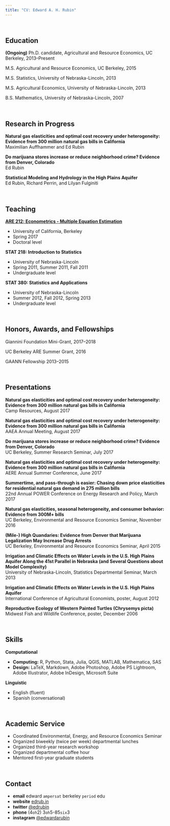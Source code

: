 ```yaml
---
title: "CV: Edward A. H. Rubin"
---
```


<br>

## Education

__(Ongoing)__ Ph.D. candidate, Agricultural and Resource Economics, UC Berkeley, 2013–Present

M.S. Agricultural and Resource Economics, UC Berkeley, 2015

M.S. Statistics, University of Nebraska-Lincoln, 2013

M.S. Agricultural Economics, University of Nebraska-Lincoln, 2013

B.S. Mathematics, University of Nebraska-Lincoln, 2007

<br>

## Research in Progress

__Natural gas elasticities and optimal cost recovery under heterogeneity: Evidence from 300 million natural gas bills in California__
<!-- <br> _a.k.a._ Summertime, and pass-through is easier: Chasing down price elasticities for residential natural gas demand in 275 million bills -->
<br> Maximilian Auffhammer and Ed Rubin

__Do marijuana stores increase or reduce neighborhood crime? Evidence from Denver, Colorado__
<br> Ed Rubin

__Statistical Modeling and Hydrology in the High Plains Aquifer__
<br> Ed Rubin, Richard Perrin, and Lilyan Fulginiti

<!-- __Illicit Crops: Strategic Interdependence among Farmers, Cartels, and Governments__
<br> Ed Rubin -->

<br>

## Teaching

__[ARE 212: Econometrics - Multiple Equation Estimation](https://edrub.in/ARE212)__

- University of California, Berkeley
- Spring 2017
- Doctoral level

__STAT 218: Introduction to Statistics__

- University of Nebraska-Lincoln
- Spring 2011, Summer 2011, Fall 2011
- Undergraduate level

__STAT 380: Statistics and Applications__

- University of Nebraska-Lincoln
- Summer 2012, Fall 2012, Spring 2013
- Undergraduate level

<br>

## Honors, Awards, and Fellowships

Giannini Foundation Mini-Grant, 2017–2018

UC Berkeley ARE Summer Grant, 2016

GAANN Fellowship 2013–2015

<br>

## Presentations

__Natural gas elasticities and optimal cost recovery under heterogeneity: Evidence from 300 million natural gas bills in California__
<br> Camp Resources, August 2017

__Natural gas elasticities and optimal cost recovery under heterogeneity: Evidence from 300 million natural gas bills in California__
<br> AAEA Annual Meeting, August 2017

__Do marijuana stores increase or reduce neighborhood crime? Evidence from Denver, Colorado__
<br> UC Berkeley, Summer Research Seminar, July 2017

__Natural gas elasticities and optimal cost recovery under heterogeneity: Evidence from 300 million natural gas bills in California__
<br> AERE Annual Summer Conference, June 2017

__Summertime, and pass-through is easier: Chasing down price elasticities for residential natural gas demand in 275 million bills__
<br> 22nd Annual POWER Conference on Energy Research and Policy, March 2017

__Natural gas elasticities, seasonal heterogeneity, and consumer behavior: Evidence from 300M+ bills__
<br> UC Berkeley, Environmental and Resource Economics Seminar, November 2016

__(Mile-) High Quandaries: Evidence from Denver that Marijuana Legalization May Increase Drug Arrests__
<br> UC Berkeley, Environmental and Resource Economics Seminar, April 2015

__Irrigation and Climatic Effects on Water Levels in the U.S. High Plains Aquifer Along the 41st Parallel in Nebraska (and Several Questions about Model Complexity)__
<br> University of Nebraska-Lincoln, Statistics Departmental Seminar, March 2013

__Irrigation and Climatic Effects on Water Levels in the U.S. High Plains Aquifer__
<br> International Conference of Agricultural Economists, poster, August 2012

__Reproductive Ecology of Western Painted Turtles (Chrysemys picta)__
<br> Midwest Fish and Wildlife Conference, poster, December 2006

<br>

## Skills

__Computational__

- __Computing:__ R, Python, Stata, Julia, QGIS, MATLAB, Mathematica, SAS
- __Design:__ LaTeX, Markdown, Adobe Photoshop, Adobe PS Lightroom, Adobe Illustrator, Adobe InDesign, Microsoft Suite

__Linguistic__

- English (fluent)
- Spanish (conversational)

<br>

## Academic Service

- Coordinated Environmental, Energy, and Resource Economics Seminar
- Organized biweekly (twice per week) departmental lunches
- Organized third-year research workshop
- Organized departmental coffee hour
- Mentored first-year graduate students

<br>

## Contact

- __email__ edward `ampersat` berkeley `period` edu
- __website__ [edrub.in](https://edrub.in)
- __twitter__ [\@edrubin](https://twitter.com/edrubin)
- __phone__ (4`oh`2) 3`oh`5-85`six`3
- __instagram__ [\@edwardarubin](https://instagram.com/edwardarubin/)
